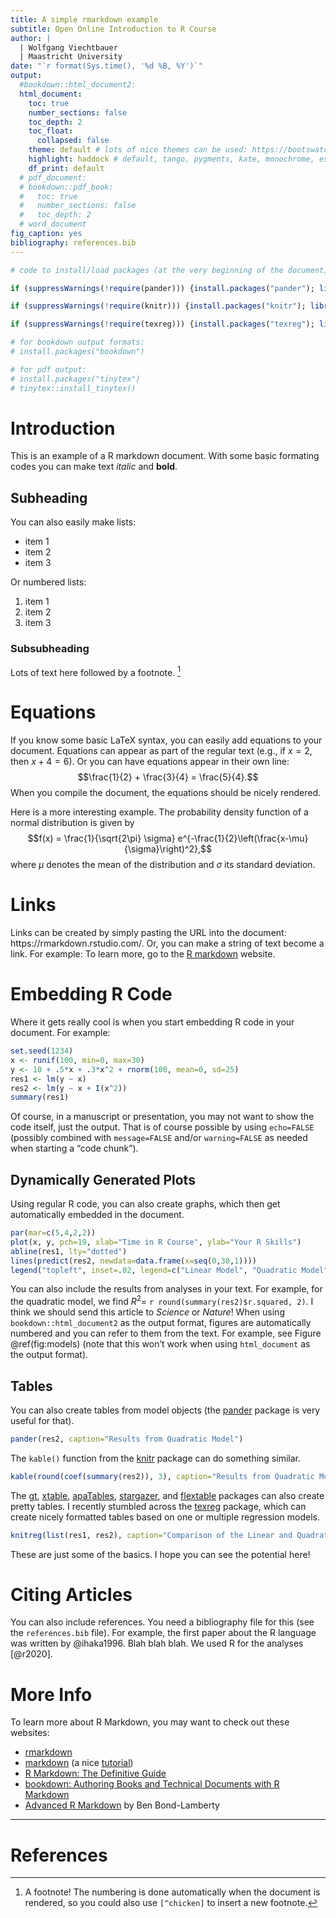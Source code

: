 ```yaml
---
title: A simple rmarkdown example
subtitle: Open Online Introduction to R Course
author: |
  | Wolfgang Viechtbauer
  | Maastricht University
date: "`r format(Sys.time(), '%d %B, %Y')`"
output:
  #bookdown::html_document2:
  html_document:
    toc: true
    number_sections: false
    toc_depth: 2
    toc_float:
      collapsed: false
    theme: default # lots of nice themes can be used: https://bootswatch.com/
    highlight: haddock # default, tango, pygments, kate, monochrome, espresso, zenburn, haddock
    df_print: default
  # pdf_document:
  # bookdown::pdf_book:
  #   toc: true
  #   number_sections: false
  #   toc_depth: 2
  # word_document
fig_caption: yes
bibliography: references.bib
---
```


```r
# code to install/load packages (at the very beginning of the document)

if (suppressWarnings(!require(pander))) {install.packages("pander"); library(pander)}

if (suppressWarnings(!require(knitr))) {install.packages("knitr"); library(knitr)}

if (suppressWarnings(!require(texreg))) {install.packages("texreg"); library(texreg)}

# for bookdown output formats:
# install.packages("bookdown")

# for pdf output:
# install.packages("tinytex")
# tinytex::install_tinytex()
```

# Introduction

This is an example of a R markdown document. With some basic formating codes you can make text *italic* and **bold**.

## Subheading

You can also easily make lists:

* item 1
* item 2
* item 3

Or numbered lists:

1. item 1
2. item 2
3. item 3

### Subsubheading

Lots of text here followed by a footnote. [^1]

# Equations

If you know some basic LaTeX syntax, you can easily add equations to your document. Equations can appear as part of the regular text (e.g., if $x = 2$, then $x + 4 = 6$). Or you can have equations appear in their own line: $$\frac{1}{2} + \frac{3}{4} = \frac{5}{4}.$$ When you compile the document, the equations should be nicely rendered.

Here is a more interesting example. The probability density function of a normal distribution is given by $$f(x) = \frac{1}{\sqrt{2\pi} \sigma} e^{-\frac{1}{2}\left(\frac{x-\mu}{\sigma}\right)^2},$$ where $\mu$ denotes the mean of the distribution and $\sigma$ its standard deviation.

# Links

Links can be created by simply pasting the URL into the document: https://rmarkdown.rstudio.com/. Or, you can make a string of text become a link. For example: To learn more, go to the [R markdown](https://rmarkdown.rstudio.com/) website.

# Embedding R Code

Where it gets really cool is when you start embedding R code in your document. For example:

```r
set.seed(1234)
x <- runif(100, min=0, max=30)
y <- 10 + .5*x + .3*x^2 + rnorm(100, mean=0, sd=25)
res1 <- lm(y ~ x)
res2 <- lm(y ~ x + I(x^2))
summary(res1)
```

Of course, in a manuscript or presentation, you may not want to show the code itself, just the output. That is of course possible by using `echo=FALSE` (possibly combined with `message=FALSE` and/or `warning=FALSE` as needed when starting a "code chunk").

## Dynamically Generated Plots

Using regular R code, you can also create graphs, which then get automatically embedded in the document.

```r
par(mar=c(5,4,2,2))
plot(x, y, pch=19, xlab="Time in R Course", ylab="Your R Skills")
abline(res1, lty="dotted")
lines(predict(res2, newdata=data.frame(x=seq(0,30,1))))
legend("topleft", inset=.02, legend=c("Linear Model", "Quadratic Model"), lty=c("solid", "dotted"))
```

You can also include the results from analyses in your text. For example, for the quadratic model, we find $R^2 =$ `r round(summary(res2)$r.squared, 2)`. I think we should send this article to *Science* or *Nature*! When using `bookdown::html_document2` as the output format, figures are automatically numbered and you can refer to them from the text. For example, see Figure \@ref(fig:models) (note that this won't work when using `html_document` as the output format).

## Tables

You can also create tables from model objects (the [pander](https://cran.r-project.org/package=pander) package is very useful for that).

```r
pander(res2, caption="Results from Quadratic Model")
```

The `kable()` function from the [knitr](https://cran.r-project.org/package=knitr) package can do something similar.

```r
kable(round(coef(summary(res2)), 3), caption="Results from Quadratic Model")
```

The [gt](https://gt.rstudio.com/), [xtable](https://cran.r-project.org/package=xtable), [apaTables](https://cran.r-project.org/package=apaTables), [stargazer](https://cran.r-project.org/package=stargazer), and [flextable](https://cran.r-project.org/package=flextable) packages can also create pretty tables. I recently stumbled across the [texreg](https://cran.r-project.org/package=texreg) package, which can create nicely formatted tables based on one or multiple regression models.

```r
knitreg(list(res1, res2), caption="Comparison of the Linear and Quadratic Models")
```

These are just some of the basics. I hope you can see the potential here!

# Citing Articles

You can also include references. You need a bibliography file for this (see the `references.bib` file). For example, the first paper about the R language was written by @ihaka1996. Blah blah blah. We used R for the analyses [@r2020].

# More Info

To learn more about R Markdown, you may want to check out these websites:

* [rmarkdown](https://rmarkdown.rstudio.com/)
* [markdown](https://daringfireball.net/projects/markdown/) (a nice [tutorial](https://commonmark.org/help/tutorial/))
* [R Markdown: The Definitive Guide](https://bookdown.org/yihui/rmarkdown/)
* [bookdown: Authoring Books and Technical Documents with R Markdown](https://bookdown.org/yihui/bookdown/)
* [Advanced R Markdown](https://rpubs.com/bpbond/630335) by Ben Bond-Lamberty

***

[^1]: A footnote! The numbering is done automatically when the document is rendered, so you could also use `[^chicken]` to insert a new footnote.

# References

